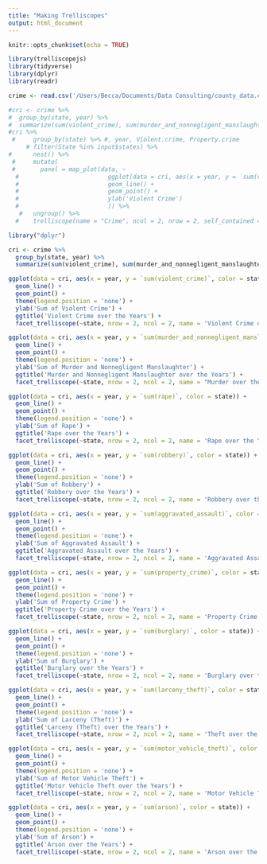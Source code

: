 ```yaml
---
title: "Making Trelliscopes"
output: html_document
---
```


```r
knitr::opts_chunk$set(echo = TRUE)
```

```r
library(trelliscopejs)
library(tidyverse)
library(dplyr)
library(readr)
```

```r
crime <- read.csv('/Users/Becca/Documents/Data Consulting/county_data.csv', sep = ',', header = TRUE)
```

```r
#cri <- crime %>%
#  group_by(state, year) %>%
#  summarize(sum(violent_crime), sum(murder_and_nonnegligent_manslaughter), sum(rape), sum(robbery), sum(aggravated_assault), sum(property_crime), sum(burglary), sum(larceny_theft), sum(motor_vehicle_theft), sum(arson))  
#cri %>%
 #     group_by(state) %>% #, year, Violent.crime, Property.crime
     # filter(State %in% input$states) %>%
#      nest() %>%
 #     mutate(
 #       panel = map_plot(data, ~
  #                         ggplot(data = cri, aes(x = year, y = `sum(violent_crime)`)) +
  #                         geom_line() +
  #                         geom_point() +
  #                         ylab('Violent Crime')
  #                         )) %>%
   #   ungroup() %>%
  #    trelliscope(name = "Crime", ncol = 2, nrow = 2, self_contained = TRUE)
```

```r
library("dplyr")

cri <- crime %>%
  group_by(state, year) %>%
  summarize(sum(violent_crime), sum(murder_and_nonnegligent_manslaughter), sum(rape), sum(robbery), sum(aggravated_assault), sum(property_crime), sum(burglary), sum(larceny_theft), sum(motor_vehicle_theft), sum(arson))  

ggplot(data = cri, aes(x = year, y = `sum(violent_crime)`, color = state)) +
  geom_line() +
  geom_point() +
  theme(legend.position = 'none') +
  ylab('Sum of Violent Crime') +
  ggtitle('Violent Crime over the Years') +
  facet_trelliscope(~state, nrow = 2, ncol = 2, name = 'Violent Crime over the Years by State', path = '/Users/Becca/Documents/Data Consulting/shiny trelliscope/create_url/www')

ggplot(data = cri, aes(x = year, y = `sum(murder_and_nonnegligent_manslaughter)`, color = state)) +
  geom_line() +
  geom_point() +
  theme(legend.position = 'none') +
  ylab('Sum of Murder and Nonnegligent Manslaughter') +
  ggtitle('Murder and Nonnegligent Manslaughter over the Years') +
  facet_trelliscope(~state, nrow = 2, ncol = 2, name = "Murder over the Years by State",path = '/Users/Becca/Documents/Data Consulting/shiny trelliscope/create_url/www')

ggplot(data = cri, aes(x = year, y = `sum(rape)`, color = state)) +
  geom_line() +
  geom_point() +
  theme(legend.position = 'none') +
  ylab('Sum of Rape') +
  ggtitle('Rape over the Years') +
  facet_trelliscope(~state, nrow = 2, ncol = 2, name = 'Rape over the Years by State', path = '/Users/Becca/Documents/Data Consulting/shiny trelliscope/create_url/www')

ggplot(data = cri, aes(x = year, y = `sum(robbery)`, color = state)) +
  geom_line() +
  geom_point() +
  theme(legend.position = 'none') +
  ylab('Sum of Robbery') +
  ggtitle('Robbery over the Years') +
  facet_trelliscope(~state, nrow = 2, ncol = 2, name = 'Robbery over the Years by State', path = '/Users/Becca/Documents/Data Consulting/shiny trelliscope/create_url/www')

ggplot(data = cri, aes(x = year, y = `sum(aggravated_assault)`, color = state)) +
  geom_line() +
  geom_point() +
  theme(legend.position = 'none') +
  ylab('Sum of Aggravated Assault') +
  ggtitle('Aggravated Assault over the Years') +
  facet_trelliscope(~state, nrow = 2, ncol = 2, name = 'Aggravated Assailt over the Years by State', path = '/Users/Becca/Documents/Data Consulting/shiny trelliscope/create_url/www')

ggplot(data = cri, aes(x = year, y = `sum(property_crime)`, color = state)) +
  geom_line() +
  geom_point() +
  theme(legend.position = 'none') +
  ylab('Sum of Property Crime') +
  ggtitle('Property Crime over the Years') +
  facet_trelliscope(~state, nrow = 2, ncol = 2, name = 'Property Crime over the Years by State', path = '/Users/Becca/Documents/Data Consulting/shiny trelliscope/create_url/www')

ggplot(data = cri, aes(x = year, y = `sum(burglary)`, color = state)) +
  geom_line() +
  geom_point() +
  theme(legend.position = 'none') +
  ylab('Sum of Burglary') +
  ggtitle('Burglary over the Years') +
  facet_trelliscope(~state, nrow = 2, ncol = 2, name = 'Burglary over the Years by State', path = '/Users/Becca/Documents/Data Consulting/shiny trelliscope/create_url/www')

ggplot(data = cri, aes(x = year, y = `sum(larceny_theft)`, color = state)) +
  geom_line() +
  geom_point() +
  theme(legend.position = 'none') +
  ylab('Sum of Larceny (Theft)') +
  ggtitle('Larceny (Theft) over the Years') +
  facet_trelliscope(~state, nrow = 2, ncol = 2, name = 'Theft over the Years by State', path = '/Users/Becca/Documents/Data Consulting/shiny trelliscope/create_url/www')

ggplot(data = cri, aes(x = year, y = `sum(motor_vehicle_theft)`, color = state)) +
  geom_line() +
  geom_point() +
  theme(legend.position = 'none') +
  ylab('Sum of Motor Vehicle Theft') +
  ggtitle('Motor Vehicle Theft over the Years') +
  facet_trelliscope(~state, nrow = 2, ncol = 2, name = 'Motor Vehicle Theft over the Years by State', path = '/Users/Becca/Documents/Data Consulting/shiny trelliscope/create_url/www')

ggplot(data = cri, aes(x = year, y = `sum(arson)`, color = state)) +
  geom_line() +
  geom_point() +
  theme(legend.position = 'none') +
  ylab('Sum of Arson') +
  ggtitle('Arson over the Years') +
  facet_trelliscope(~state, nrow = 2, ncol = 2, name = 'Arson over the Years by State', path = '/Users/Becca/Documents/Data Consulting/shiny trelliscope/create_url/www')
```

